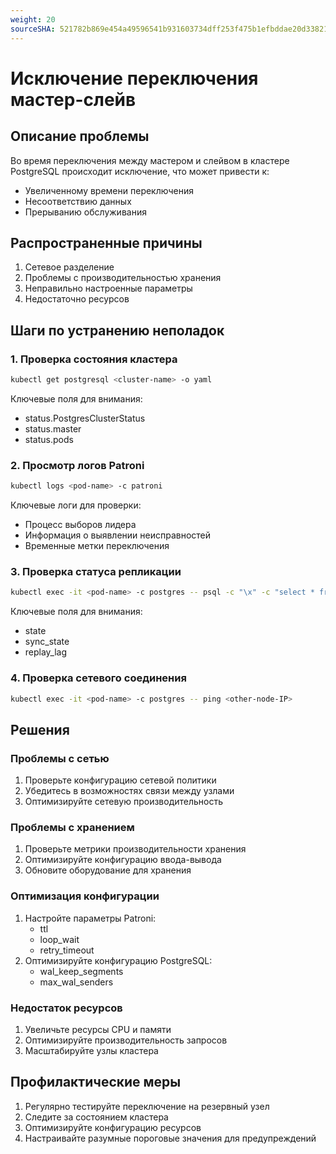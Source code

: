 ```yaml
---
weight: 20
sourceSHA: 521782b869e454a49596541b931603734dff253f475b1efbddae20d33821536a
---
```


# Исключение переключения мастер-слейв

## Описание проблемы

Во время переключения между мастером и слейвом в кластере PostgreSQL происходит исключение, что может привести к:

- Увеличенному времени переключения
- Несоответствию данных
- Прерыванию обслуживания

## Распространенные причины

1. Сетевое разделение
2. Проблемы с производительностью хранения
3. Неправильно настроенные параметры
4. Недостаточно ресурсов

## Шаги по устранению неполадок

### 1. Проверка состояния кластера

```bash
kubectl get postgresql <cluster-name> -o yaml
```

Ключевые поля для внимания:

- status.PostgresClusterStatus
- status.master
- status.pods

### 2. Просмотр логов Patroni

```bash
kubectl logs <pod-name> -c patroni
```

Ключевые логи для проверки:

- Процесс выборов лидера
- Информация о выявлении неисправностей
- Временные метки переключения

### 3. Проверка статуса репликации

```bash
kubectl exec -it <pod-name> -c postgres -- psql -c "\x" -c "select * from pg_stat_replication;"
```

Ключевые поля для внимания:

- state
- sync\_state
- replay\_lag

### 4. Проверка сетевого соединения

```bash
kubectl exec -it <pod-name> -c postgres -- ping <other-node-IP>
```

## Решения

### Проблемы с сетью

1. Проверьте конфигурацию сетевой политики
2. Убедитесь в возможностях связи между узлами
3. Оптимизируйте сетевую производительность

### Проблемы с хранением

1. Проверьте метрики производительности хранения
2. Оптимизируйте конфигурацию ввода-вывода
3. Обновите оборудование для хранения

### Оптимизация конфигурации

1. Настройте параметры Patroni:
   - ttl
   - loop\_wait
   - retry\_timeout
2. Оптимизируйте конфигурацию PostgreSQL:
   - wal\_keep\_segments
   - max\_wal\_senders

### Недостаток ресурсов

1. Увеличьте ресурсы CPU и памяти
2. Оптимизируйте производительность запросов
3. Масштабируйте узлы кластера

## Профилактические меры

1. Регулярно тестируйте переключение на резервный узел
2. Следите за состоянием кластера
3. Оптимизируйте конфигурацию ресурсов
4. Настраивайте разумные пороговые значения для предупреждений

